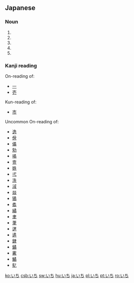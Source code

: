 ==Japanese==

===Noun===
{{ja-noun|h|rom=ichi}}

# {{japdef|一|[[one]], [[1]]}}
# {{japdef|市|[[city]] / [[town]],  [[market]] / [[fair]], [[trade]]}}
# {{japdef|壱|[[number]] [[one]]}}
# {{japdef|位置|[[place]], [[position]], [[location]], [[situation]]}}
# {{japdef|位地|[[place]], [[position]], [[location]], [[situation]]}}

===Kanji reading===
{{ja-kanjireading|rom=ichi}}
;On-reading of:
*[[一]] 
*[[壱]]
;Kun-reading of:
*[[市]]
;Uncommon On-reading of:
{{ja-attention|should there be a separate section like this?}}
*[[逸]] 
*[[佾]] 
*[[僪]] 
*[[劮]] 
*[[噊]] 
*[[壹]]
*[[妷]] 
*[[弌]] 
*[[泆]] 
*[[淢]] 
*[[燚]] 
*[[獝]] 
*[[矞]] 
*[[繘]] 
*[[聿]] 
*[[茟]] 
*[[蒁]] 
*[[遹]] 
*[[銉]] 
*[[鐍]] 
*[[霱]] 
*[[鱊]] 
*[[鳦]]

[[ko:いち]]
[[csb:いち]]
[[sw:いち]]
[[hu:いち]]
[[ja:いち]]
[[pl:いち]]
[[pt:いち]]
[[ro:いち]]